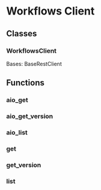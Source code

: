 # Workflows Client

## Classes

### WorkflowsClient

Bases: BaseRestClient

## Functions

### aio_get

### aio_get_version

### aio_list

### get

### get_version

### list
